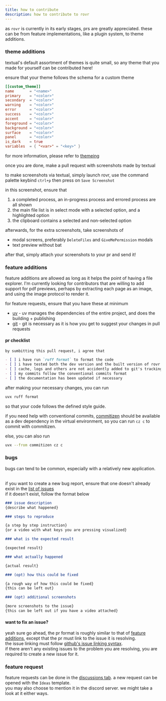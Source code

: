 ---
title: how to contribute
description: how to contribute to rovr
---

as `rovr` is currently in its early stages, prs are greatly appreciated. these can be from feature implementations, like a plugin system, to theme additions.

### theme additions

textual's default assortment of themes is quite small, so any theme that you made for yourself can be contributed here!

ensure that your theme follows the schema for a custom theme

```toml
[[custom_theme]]
name       = "<name>"
primary    = "<color>"
secondary  = "<color>"
warning    = "<color>"
error      = "<color>"
success    = "<color>"
accent     = "<color>"
foreground = "<color>"
background = "<color>"
surface    = "<color>"
panel      = "<color>"
is_dark    = true
variables  = { "<var>" = "<key>" }
```

for more information, please refer to [themeing](/rovr/configuration/themeing)

once you are done, make a pull request with screenshots made by textual

to make screenshots via textual, simply launch rovr, use the command palette keybind `ctrl+p` then press on `Save Screenshot`

in this screenshot, ensure that

1. a completed process, an in-progress process and errored process are all shown
2. the main file list is in select mode with a selected option, and a highlighted option
3. the clipboard contains a selected and non-selected option

afterwards, for the extra screenshots, take screenshots of

- modal screens, preferably `DeleteFiles` and `GiveMePermission` modals
- text preview without bat

after that, simply attach your screenshots to your pr and send it!

### feature additions

feature additions are allowed as long as it helps the point of having a file explorer. I'm currently looking for contributors that are willing to add support for pdf previews, perhaps by extracting each page as an image, and using the image protocol to render it.

for feature requests, ensure that you have these at minimum

- [uv](https://docs.astral.sh/uv) - uv manages the dependencies of the entire project, and does the building + publishing
- [git](https://git-scm.com) - git is necessary as it is how you get to suggest your changes in pull requests

#### pr checklist

```md
by sumbitting this pull request, i agree that

- [ ] i have run `ruff format` to format the code
- [ ] i have tested both the dev version and the built version of rovr
- [ ] cache, logs and others are not accidently added to git's tracking history
- [ ] my commits follow the conventional commits format
- [ ] the documentation has been updated if necessary
```

after making your necessary changes, you can run

```sh
uvx ruff format
```

so that your code follows the defined style guide.

if you need help with conventional commits, [commitizen](https://github.com/commitizen-tools/commitizen) should be available as a dev dependency in the virtual environment, so you can run `cz c` to commit with commitizen.

else, you can also run

```sh
uvx --from commitizen cz c
```

### bugs

bugs can tend to be common, especially with a relatively new application.

<br/>if you want to create a new bug report, ensure that one doesn't already exist in the [list of issues](https://github.com/NSPC911/rovr/issues?q=sort%3Aupdated-desc+is%3Aissue+is%3Aopen)
<br/>if it doesn't exist, follow the format below
```md
### issue description
{describe what happened}

### steps to reproduce

{a step by step instruction}
{or a video with what keys you are pressing visualized}

### what is the expected result

{expected result}

### what actually happened

{actual result}

### (opt) how this could be fixed

{a rough way of how this could be fixed}
{this can be left out}

### (opt) additional screenshots

{more screenshots to the issue}
{this can be left out if you have a video attached}

```

#### want to fix an issue?
yeah sure go ahead, the pr format is roughly similar to that of [feature additions](<#feature additions>), except that the pr must link to the issue it is resolving.
<br/>the issue linking must follow [github's issue linking syntax](https://docs.github.com/en/issues/tracking-your-work-with-issues/using-issues/linking-a-pull-request-to-an-issue#linking-a-pull-request-to-an-issue-using-a-keyword).
<br/>if there aren't any existing issues to the problem you are resolving, you are required to create a new issue for it.

### feature request
feature requests can be done in the [discussions tab](https://github.com/NSPC911/rovr/discussions). a new request can be opened with the `Ideas` template.
<br/>you may also choose to mention it in the discord server. we might take a look at it either ways.
```
